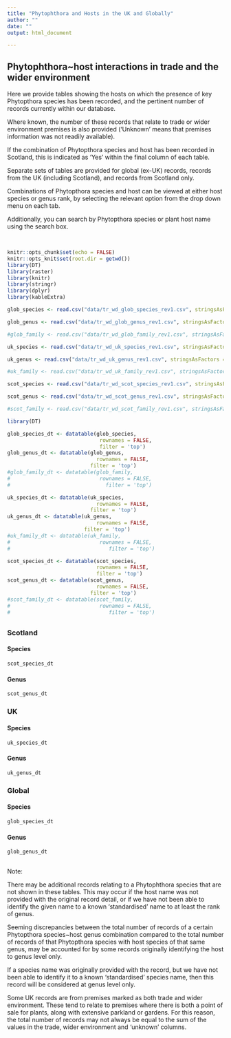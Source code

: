 ```yaml
---
title: "Phytophthora and Hosts in the UK and Globally"
author: ""
date: ""
output: html_document

---
```


## Phytophthora~host interactions in trade and the wider environment

Here we provide tables showing the hosts on which the presence of key Phytopthora species has been recorded, and the pertinent number of records currently within our database. 

Where known, the number of these records that relate to trade or wider environment premises is also provided ('Unknown' means that premises information was not readily available).

If the combination of Phytopthora species and host has been recorded in Scotland, this is indicated as 'Yes' within the final column of each table.

Separate sets of tables are provided for global (ex-UK) records, records from the UK (including Scotland), and records from Scotland only.

Combinations of Phytopthora species and host can be viewed at either host species or genus rank, by selecting the relevant option from the drop down menu on each tab.

Additionally, you can search by Phytopthora species or plant host name using the search box.


<br>

```r
knitr::opts_chunk$set(echo = FALSE)
knitr::opts_knit$set(root.dir = getwd())
library(DT)
library(raster)
library(knitr)
library(stringr)
library(dplyr)
library(kableExtra)
```
```r


glob_species <- read.csv("data/tr_wd_glob_species_rev1.csv", stringsAsFactors = FALSE)

glob_genus <- read.csv("data/tr_wd_glob_genus_rev1.csv", stringsAsFactors = FALSE)

#glob_family <- read.csv("data/tr_wd_glob_family_rev1.csv", stringsAsFactors = FALSE)

uk_species <- read.csv("data/tr_wd_uk_species_rev1.csv", stringsAsFactors = FALSE)

uk_genus <- read.csv("data/tr_wd_uk_genus_rev1.csv", stringsAsFactors = FALSE)

#uk_family <- read.csv("data/tr_wd_uk_family_rev1.csv", stringsAsFactors = FALSE)

scot_species <- read.csv("data/tr_wd_scot_species_rev1.csv", stringsAsFactors = FALSE)

scot_genus <- read.csv("data/tr_wd_scot_genus_rev1.csv", stringsAsFactors = FALSE)

#scot_family <- read.csv("data/tr_wd_scot_family_rev1.csv", stringsAsFactors = FALSE)


```

  


```r
library(DT)

glob_species_dt <- datatable(glob_species,
                              rownames = FALSE,
                              filter = 'top')
glob_genus_dt <- datatable(glob_genus,
                             rownames = FALSE,                            
                           filter = 'top')
#glob_family_dt <- datatable(glob_family,
#                             rownames = FALSE,                             
#                               filter = 'top')

uk_species_dt <- datatable(uk_species,
                             rownames = FALSE,                              
                           filter = 'top')
uk_genus_dt <- datatable(uk_genus,
                             rownames = FALSE,                            
                         filter = 'top')
#uk_family_dt <- datatable(uk_family,
#                             rownames = FALSE,                            
#                                filter = 'top')

scot_species_dt <- datatable(scot_species,
                             rownames = FALSE,                             
                             filter = 'top')
scot_genus_dt <- datatable(scot_genus,
                             rownames = FALSE,                             
                           filter = 'top')
#scot_family_dt <- datatable(scot_family,
#                             rownames = FALSE,                            
#                                filter = 'top')
```

## {.tabset}

### Scotland{.tabset .col-leftmid .tabset-dropdown}
#### Species 
```r
scot_species_dt   
```
#### Genus
```r
scot_genus_dt
```
<!-- #### Family  -->
<!-- ```{r ,echo = FALSE} -->
<!-- scot_family_dt -->
<!-- ``` -->
##### {-}

### {-}


### UK{.tabset .col-leftmid .tabset-dropdown}
#### Species 
```r
uk_species_dt   
```
#### Genus
```r
uk_genus_dt
```
<!-- #### Family  -->
<!-- ```{r ,echo = FALSE} -->
<!-- uk_family_dt -->
<!-- ``` -->
##### {-}

### {-}

### Global{.tabset .col-leftmid .tabset-dropdown}
#### Species 
```r
glob_species_dt   
```
#### Genus
```r
glob_genus_dt
```
<!-- #### Family  -->
<!-- ```{r ,echo = FALSE} -->
<!-- glob_family_dt -->
<!-- ``` -->
##### {-}

### {-}

## {-}

Note:
  
There may be additional records relating to a Phytophthora species that are not shown in these tables. This may occur if the host name was not provided with the original record detail, or if we have not been able to identify the given name to a known 'standardised'  name to at least the rank of genus.

Seeming discrepancies between the total number of records of a certain Phytopthora species~host genus combination compared to the total number of records of that Phytopthora species with host species of that same genus, may be accounted for by some records originally identifying the host to genus level only.

If a species name was originally provided with the record, but we have not been able to identify it to a known 'standardised' species name, then this record will be considered at genus level only.

Some UK records are from premises marked as both trade and wider environment. These tend to relate to premises where there is both a point of sale for plants, along with extensive parkland or gardens. For this reason, the total number of records may not always be equal to the sum of the values in the trade, wider environment and 'unknown' columns.

<br>


